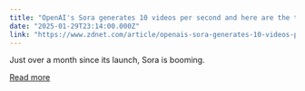 ```yaml
---
title: "OpenAI's Sora generates 10 videos per second and here are the top 5 cities"
date: "2025-01-29T23:14:00.000Z"
link: "https://www.zdnet.com/article/openais-sora-generates-10-videos-per-second-and-here-are-the-top-5-cities/"
---
```


Just over a month since its launch, Sora is booming.

[Read more](https://www.zdnet.com/article/openais-sora-generates-10-videos-per-second-and-here-are-the-top-5-cities/)
